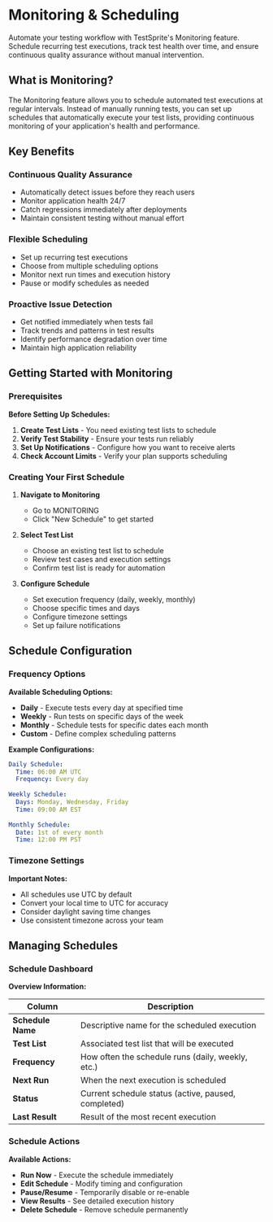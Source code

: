 # Monitoring & Scheduling

Automate your testing workflow with TestSprite's Monitoring feature. Schedule recurring test executions, track test health over time, and ensure continuous quality assurance without manual intervention.

## What is Monitoring?

The Monitoring feature allows you to schedule automated test executions at regular intervals. Instead of manually running tests, you can set up schedules that automatically execute your test lists, providing continuous monitoring of your application's health and performance.

## Key Benefits

### **Continuous Quality Assurance**
- Automatically detect issues before they reach users
- Monitor application health 24/7
- Catch regressions immediately after deployments
- Maintain consistent testing without manual effort

### **Flexible Scheduling**
- Set up recurring test executions
- Choose from multiple scheduling options
- Monitor next run times and execution history
- Pause or modify schedules as needed

### **Proactive Issue Detection**
- Get notified immediately when tests fail
- Track trends and patterns in test results
- Identify performance degradation over time
- Maintain high application reliability

## Getting Started with Monitoring

### Prerequisites

**Before Setting Up Schedules:**
1. **Create Test Lists** - You need existing test lists to schedule
2. **Verify Test Stability** - Ensure your tests run reliably
3. **Set Up Notifications** - Configure how you want to receive alerts
4. **Check Account Limits** - Verify your plan supports scheduling

### Creating Your First Schedule

1. **Navigate to Monitoring**
   - Go to MONITORING
   - Click "New Schedule" to get started

2. **Select Test List**
   - Choose an existing test list to schedule
   - Review test cases and execution settings
   - Confirm test list is ready for automation

3. **Configure Schedule**
   - Set execution frequency (daily, weekly, monthly)
   - Choose specific times and days
   - Configure timezone settings
   - Set up failure notifications

## Schedule Configuration

### Frequency Options

**Available Scheduling Options:**
- **Daily** - Execute tests every day at specified time
- **Weekly** - Run tests on specific days of the week
- **Monthly** - Schedule tests for specific dates each month
- **Custom** - Define complex scheduling patterns

**Example Configurations:**
```yaml
Daily Schedule:
  Time: 06:00 AM UTC
  Frequency: Every day
  
Weekly Schedule:
  Days: Monday, Wednesday, Friday
  Time: 09:00 AM EST
  
Monthly Schedule:
  Date: 1st of every month
  Time: 12:00 PM PST
```

### Timezone Settings

**Important Notes:**
- All schedules use UTC by default
- Convert your local time to UTC for accuracy
- Consider daylight saving time changes
- Use consistent timezone across your team

## Managing Schedules

### Schedule Dashboard

**Overview Information:**

| Column | Description |
|--------|-------------|
| **Schedule Name** | Descriptive name for the scheduled execution |
| **Test List** | Associated test list that will be executed |
| **Frequency** | How often the schedule runs (daily, weekly, etc.) |
| **Next Run** | When the next execution is scheduled |
| **Status** | Current schedule status (active, paused, completed) |
| **Last Result** | Result of the most recent execution |

### Schedule Actions

**Available Actions:**
- **Run Now** - Execute the schedule immediately
- **Edit Schedule** - Modify timing and configuration
- **Pause/Resume** - Temporarily disable or re-enable
- **View Results** - See detailed execution history
- **Delete Schedule** - Remove schedule permanently